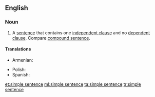 ==English==

===Noun===
{{en-noun}}

# {{context|grammar|lang=en}} A [[sentence]] that contains one [[independent clause]] and no [[dependent clause]]. Compare [[compound sentence]].

====Translations====
{{trans-top|sentence containing one independent clause and no dependent clause}}
* Armenian: {{t-|hy|պարզ նախադասություն|tr=parz naxadasut’yun}}
{{trans-mid}}
* Polish: {{t-|pl|zdanie pojedyncze|n}}
* Spanish: {{t+|es|oración simple|f}}
{{trans-bottom}}

[[et:simple sentence]]
[[ml:simple sentence]]
[[ta:simple sentence]]
[[tr:simple sentence]]